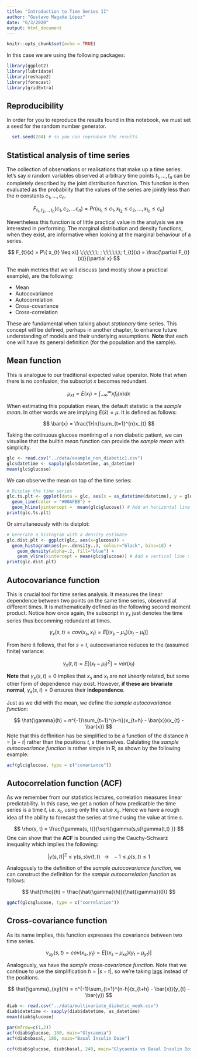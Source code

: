 ```yaml
---
title: "Introduction to Time Series II"
author: "Gustavo Magaña López"
date: "6/3/2020"
output: html_document
---
```


```r
knitr::opts_chunk$set(echo = TRUE)
```



In this case we are using the following packages:
```r
library(ggplot2)
library(lubridate)
library(reshape2)
library(forecast)
library(gridExtra)
```

## Reproducibility
In order for you to reproduce the results found in this notebook, we must set a seed for the random number generator.
```r
  set.seed(204) # so you can reproduce the results
```


## Statistical analysis of time series
The collection of observations or realisations that make up a time series: let's say $n$ random variables observed at arbitrary time points $t_{1}, ..., t_{n}$ can be completely described by the joint distribution function. This function is then evaluated as the probability that the values of the series are jointly less than the $n$ constants $c_{1}, ..., c_{n}$.

$$
F_{t_{1}, t_{2}, .., t_{n}} (c_{1}, c_{2}, ... c_{n}) = Pr(x_{t_{1}} \leq c_{1}, x_{t_{2}} \leq c_{2}, ..., x_{t_{n}} \leq c_{n})
$$

Nevertheless this function is of little practical value in the analysis we are interested in performing. The marginal distribution and density functions, when they exist, are informative when looking at the marginal behaviour of a series.

$$
F_{t}(x) = P\{ x_{t} \leq x\} \;\;\;\;\;\; ;
\;\;\;\;\;\; f_{t}(x) = \frac{\partial F_{t}(x)}{\partial x}
$$

The main metrics that we will discuss (and mostly show a practical example), are the following:

* Mean
* Autocovariance
* Autocorrelation
* Cross-covariance
* Cross-correlation

These are fundamental when talking about _stationary_ time series. This concept will be defined, perhaps in another chapter, to enhance future understanding of models and their underlying assumptions. **Note** that each one will have its general definition (for the population and the sample).

## Mean function
This is analogue to our traditional expected value operator. Note that when there is no confusion, the subscript $x$ becomes redundant.

$$
\mu_{xt} = E(x_{t}) = \int_{-\infty}^{\infty}xf_{t}(x)dx
$$

When estimating this population mean, the default statistic is the _sample mean_. In other words we are implying $E(\bar{x}) = \mu$. It is defined as follows:

$$
\bar{x} = \frac{1}{n}\sum_{t=1}^{n}x_{t}
$$

Taking the cotinuous glucose montiring of a non diabetic patient, we can visualise that the builtin _mean_ function can provide the _sample mean_ with simplicity.

```r
glc <- read.csv("../data/example_non_diabetic1.csv")
glc$datetime <- sapply(glc$datetime, as_datetime)
mean(glc$glucose)
```

We can observe the mean on top of the time series:

```r
# Display the time series 
glc.ts.plt <- ggplot(data = glc, aes(x = as_datetime(datetime), y = glucose)) + 
  geom_line(color = "#00AFBB") +
  geom_hline(yintercept =  mean(glc$glucose)) # Add an horizontal line : the mean
print(glc.ts.plt)
```

Or simultaneously with its distplot:

```r
# Generate a histogram with a density estimate
glc.dist.plt <- ggplot(glc, aes(x=glucose)) +
  geom_histogram(aes(y=..density..), colour="black", bins=18) +
    geom_density(alpha=.2, fill="blue") +
    geom_vline(xintercept = mean(glc$glucose)) # Add a vertical line : the mean
print(glc.dist.plt)
```

## Autocovariance function

This is crucial tool for time series analysis. It measures the linear dependence between two points on the same time series, observed at different times. It is mathematically defined as the following second moment product. Notice how once again, the subscript in $\gamma_{x}$ just denotes the time series thus becomming redundant at times.

$$
\gamma_{x}(s, t) = cov(x_{s}, x_{t}) = E[(x_{s} - \mu_{s})(x_{t} - \mu_{t})]
$$

From here it follows, that for $s = t$, autocovariance reduces to the (assumed finite) variance:

$$
\gamma_{x}(t,t) = E[(x_{t} - \mu_{t})^{2}] = var(x_{t})
$$

**Note** that $\gamma_{x}(s,t) = 0$ implies that $x_{s}$ and $x_{t}$ are not _linearly_ related, but some other form of dependence may exist. However, **if these are bivariate normal**, $\gamma_{x}(s,t) = 0$ ensures their **independence**. 


Just as we did with the mean, we define the _sample autocovariance function_:

$$
\hat{\gamma}(h) = n^{-1}\sum_{t=1}^{n-h}(x_{t+h} - \bar{x})(x_{t} - \bar{x})
$$
Note that this deffinition has be simplified to be a function of the distance $h = | s - t |$ rather than the positions $t$, $s$ themselves. Calulating the _sample autocovariance function_ is rather simple in R, as shown by the following example:

```r
acf(glc$glucose, type = c("covariance"))
```

## Autocorrelation function (ACF)

As we remember from our statistics lectures, correlation measures linear predictability. In this case, we get a notion of how predicatble the time series is a time $t$, i.e. $x_{t}$, using only the value $x_{s}$. Hence we have a rough idea of the ability to forecast the series at time $t$ using the value at time $s$. 

$$
\rho(s, t) = \frac{\gamma(s, t)}{\sqrt{\gamma(s,s)\gamma(t,t) }}
$$
One can show that the **ACF** is bounded using the Cauchy-Schwarz inequality which implies the following:

$$
|\gamma(s, t)|^{2} \leq \gamma(s,s) \gamma(t, t) \;\;\;
\longrightarrow \;\;\;
-1 \leq \rho(s, t) \leq 1
$$


Analogously to the definition of the _sample autocovariance function_, we can construct the definition for the _sample autocorrelation function_ as follows:

$$
\hat{\rho}(h) = \frac{\hat{\gamma}(h)}{\hat{\gamma}(0)} 
$$

```r
ggAcf(glc$glucose, type = c("correlation"))
```

## Cross-covariance function
As its name implies, this function expresses the covariance between two time series.

$$
\gamma_{xy}(s, t) = cov(x_{s}, y_{t}) = E[(x_{s} - \mu_{xs})(y_{t} - \mu_{yt})]
$$

Analogously, wa have the _sample cross-covariance function_. Note that we continue to use the simplification $h = | s - t |$, so we're taking [lags](build/concepts-p1.html) instead of the positions. 

$$
\hat{\gamma}_{xy}(h) = n^{-1}\sum_{t=1}^{n-h}(x_{t+h} - \bar{x})(y_{t} - \bar{y})
$$

```r
diab <- read.csv("../data/multivariate_diabetic_week.csv")
diab$datetime <- sapply(diab$datetime, as_datetime)
mean(diab$glucose)
```

```r
par(mfrow=c(1,2))
acf(diab$glucose, 180, main="Glycaemia")
acf(diab$basal, 180, main="Basal Insulin Dose")
```

```r
ccf(diab$glucose, diab$basal, 240, main="Glycaemia vs Basal Insulin Dose", ylab="CCF")
```
